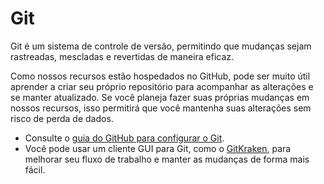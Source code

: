 # Git

Git é um sistema de controle de versão, permitindo que mudanças sejam rastreadas, mescladas e revertidas de maneira eficaz.

Como nossos recursos estão hospedados no GitHub, pode ser muito útil aprender a criar seu próprio repositório para acompanhar as alterações e se manter atualizado. Se você planeja fazer suas próprias mudanças em nossos recursos, isso permitirá que você mantenha suas alterações sem risco de perda de dados.

- Consulte o [guia do GitHub para configurar o Git](https://docs.github.com/pt/get-started/quickstart/set-up-git#setting-up-git).
- Você pode usar um cliente GUI para Git, como o [GitKraken](https://www.gitkraken.com/), para melhorar seu fluxo de trabalho e manter as mudanças de forma mais fácil.

